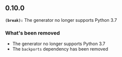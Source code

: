 ## 0.10.0
**`(break):`** The generator no longer supports Python 3.7

### What's been removed
- The generator no longer supports Python 3.7
- The `backports` dependency has been removed

